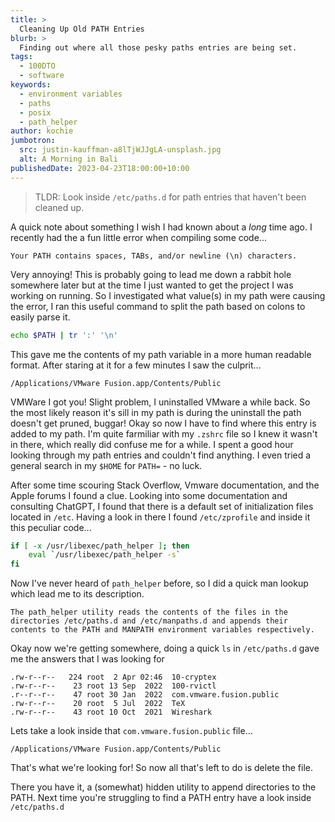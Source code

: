 ```yaml
---
title: >
  Cleaning Up Old PATH Entries
blurb: >
  Finding out where all those pesky paths entries are being set.
tags:
  - 100DTO
  - software
keywords:
  - environment variables
  - paths
  - posix
  - path_helper
author: kochie
jumbotron:
  src: justin-kauffman-a8lTjWJJgLA-unsplash.jpg
  alt: A Morning in Bali
publishedDate: 2023-04-23T18:00:00+10:00
---
```


> TLDR: Look inside `/etc/paths.d` for path entries that haven't been cleaned
> up.

A quick note about something I wish I had known about a _long_ time ago. I
recently had the a fun little error when compiling some code...

```
Your PATH contains spaces, TABs, and/or newline (\n) characters.
```

Very annoying! This is probably going to lead me down a rabbit hole somewhere
later but at the time I just wanted to get the project I was working on running.
So I investigated what value(s) in my path were causing the error, I ran this
useful command to split the path based on colons to easily parse it.

```bash
echo $PATH | tr ':' '\n'
```

This gave me the contents of my path variable in a more human readable format.
After staring at it for a few minutes I saw the culprit...

```
/Applications/VMware Fusion.app/Contents/Public
```

VMWare I got you! Slight problem, I uninstalled VMware a while back. So the most
likely reason it's sill in my path is during the uninstall the path doesn't get
pruned, buggar! Okay so now I have to find where this entry is added to my path.
I'm quite farmiliar with my `.zshrc` file so I knew it wasn't in there, which
really did confuse me for a while. I spent a good hour looking through my path
entries and couldn't find anything. I even tried a general search in my `$HOME`
for `PATH=` - no luck.

After some time scouring Stack Overflow, Vmware documentation, and the Apple
forums I found a clue. Looking into some documentation and consulting ChatGPT, I
found that there is a default set of initialization files located in `/etc`.
Having a look in there I found `/etc/zprofile` and inside it this peculiar
code...

```bash
if [ -x /usr/libexec/path_helper ]; then
	eval `/usr/libexec/path_helper -s`
fi
```

Now I've never heard of `path_helper` before, so I did a quick man lookup which
lead me to its description.

```none wrap
The path_helper utility reads the contents of the files in the directories /etc/paths.d and /etc/manpaths.d and appends their contents to the PATH and MANPATH environment variables respectively.
```

Okay now we're getting somewhere, doing a quick `ls` in `/etc/paths.d` gave me
the answers that I was looking for

```
.rw-r--r--   224 root  2 Apr 02:46  10-cryptex
.rw-r--r--    23 root 13 Sep  2022  100-rvictl
.r--r--r--    47 root 30 Jan  2022  com.vmware.fusion.public
.rw-r--r--    20 root  5 Jul  2022  TeX
.rw-r--r--    43 root 10 Oct  2021  Wireshark
```

Lets take a look inside that `com.vmware.fusion.public` file...

```
/Applications/VMware Fusion.app/Contents/Public
```

That's what we're looking for! So now all that's left to do is delete the file.

There you have it, a (somewhat) hidden utility to append directories to the
PATH. Next time you're struggling to find a PATH entry have a look inside
`/etc/paths.d`
